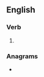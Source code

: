 ==English==

===Verb===
{{head|en|verb form}}

# {{en-third-person singular of|stipple}}

===Anagrams===
* {{anagrams|en|a=eilppsst|slippest}}